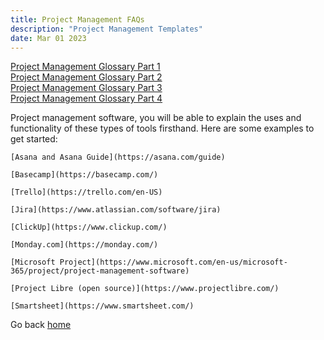 ```yaml
---
title: Project Management FAQs
description: "Project Management Templates"
date: Mar 01 2023
---
```

 
[Project Management Glossary Part 1](https://docs.google.com/document/d/100bNgK8Ly_30OjVzjRPkxBNle-zF92YtclgXCg_doGU/template/preview)  
[Project Management Glossary Part 2](https://docs.google.com/document/d/1NnRFDj6zKTWb4ZnCWlMt2lXh7wZoF9uj9RnJKP56s3A/template/preview)  
[Project Management Glossary Part 3](https://docs.google.com/document/d/101xnQbFiwhFMBgq5C72yXeJy8I21u_YMHxqrNKDEpRM/template/preview)  
[Project Management Glossary Part 4](https://docs.google.com/document/d/1694KcfCmGsjHo3IfC7dmXBhekbcs6ZKDOWXB3p1JCs8/template/preview)  

Project management software, you will be able to explain the uses and functionality of these types of tools firsthand. Here are some examples to get started:

    [Asana and Asana Guide](https://asana.com/guide) 

    [Basecamp](https://basecamp.com/) 

    [Trello](https://trello.com/en-US) 

    [Jira](https://www.atlassian.com/software/jira) 

    [ClickUp](https://www.clickup.com/) 

    [Monday.com](https://monday.com/) 

    [Microsoft Project](https://www.microsoft.com/en-us/microsoft-365/project/project-management-software) 
    
    [Project Libre (open source)](https://www.projectlibre.com/) 

    [Smartsheet](https://www.smartsheet.com/) 



    
Go back [home](/)    
 	


